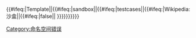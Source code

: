 <includeonly>{{#ifeq:{{NAMESPACE}}|Template||{{#ifeq:{{SUBPAGENAME}}|sandbox||{{#ifeq:{{SUBPAGENAME}}|testcases||{{#ifeq:{{FULLPAGENAME}}|Wikipedia:沙盒||</includeonly>{{Mbox
| type = content
| text = {{Error|以上模板应该只嵌入于“{{{1}}}”名字空间的页面。}}
}}<includeonly>{{#ifeq:{{lc:{{{nocat|false}}}}}|false|[[Category:命名空间错误]]|<!-- Category suppressed -->}}}}}}}}}}</includeonly><noinclude>

{{Documentation}}
</noinclude>
